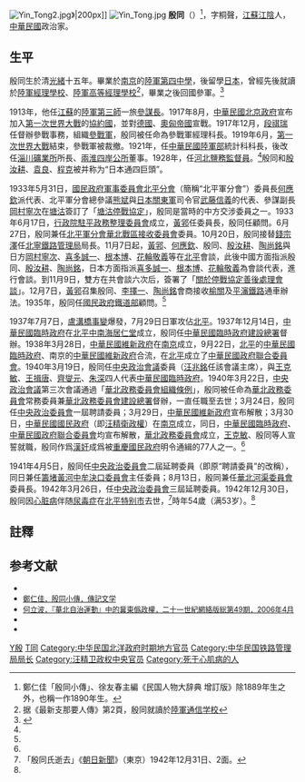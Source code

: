 [[File:Yin_Tong2.jpg|thumb]]》|200px]]
[[File:Yin_Tong.jpg|thumb]] 
'''殷同'''（{{bd|1889年||1942年|12月30日|catIdx=Y殷}}）<ref>鄭仁佳「殷同小傳」、徐友春主編《民国人物大辞典 增訂版》除1889年生之外，也稱一作1890年生。</ref>，字桐聲，[[江蘇|江蘇]][[江陰|江陰]]人，[[中華民國|中華民國]]政治家。

==生平==
殷同生於清[[光緒|光緒]]十五年。畢業於[[南京|南京]]的[[陸軍第四中學|陸軍第四中學]]，後留學[[日本|日本]]，曾經先後就讀於[[陸軍經理學校|陸軍經理學校]]、[[陸軍高等經理學校|陸軍高等經理學校]]<ref>据《最新支那要人傳》第2頁，殷同就讀於[[陸軍通信学校|陸軍通信学校]]</ref>，畢業之後回國參軍。<ref name=zheng>{{Cite web |url=http://www.history.com.tw/pe/10/10000601.htm |title=鄭仁佳，殷同小傳，傳記文學，于2010-12-12查閲 |access-date=2010-12-12 |archive-date=2016-03-03 |archive-url=https://web.archive.org/web/20160303173025/http://www.history.com.tw/pe/10/10000601.htm |dead-url=no }}</ref>

1913年，他任[[江蘇|江蘇]]的[[陸軍第三師|陸軍第三師]]一旅[[參謀長|參謀長]]。1917年8月，[[中華民國北京政府|中華民國北京政府]]宣布加入[[第一次世界大戰|第一次世界大戰]]的[[協約國|協約國]]，並對[[德意志帝國|德國]]、[[奧匈帝國|奧匈帝國]]宣戰。1917年12月，[[段祺瑞|段祺瑞]]任督辦參戰事務，組織[[參戰軍|參戰軍]]，殷同被任命為參戰軍經理科長。1919年6月，[[第一次世界大戰|第一次世界大戰]]結束，參戰軍被裁撤。1921年，任[[中華民國陸軍部|中華民國陸軍部]]統計科科長，後改任[[淄川礦業所|淄川礦業所]]所長、[[兩淮四岸公所|兩淮四岸公所]]董事。1928年，任[[河北鹽務監督員|河北鹽務監督員]]。<ref name=zheng/>殷同和[[殷汝耕|殷汝耕]]、[[袁良|袁良]]、[[程克_(1878年)|程克]]被并称为“日本通四巨頭”。

1933年5月31日，[[國民政府軍事委員會北平分會|國民政府軍事委員會北平分會]]（簡稱“北平軍分會”）委員長[[何應欽|何應欽]]派代表、北平軍分會總參議[[熊斌|熊斌]]與[[日本|日本]][[關東軍|關東軍]]司令官[[武藤信義|武藤信義]]的代表、參謀副長[[岡村寧次|岡村寧次]]在[[塘沽|塘沽]]簽訂了「[[塘沽停戰協定|塘沽停戰協定]]」，殷同是當時的中方交涉委員之一。1933年6月17日，[[行政院駐平政務整理委員會|行政院駐平政務整理委員會]]成立，[[黃郛|黃郛]]任委員長，殷同任顧問。6月27日，殷同兼任[[國民政府軍事委員會北平分會|北平軍分會華北戰區接收委員會]]委員。10月20日，殷同接替[[錢宗澤|錢宗澤]]任[[北寧鐵路管理局|北寧鐵路管理局]]局長。11月7日起，[[黃郛|黃郛]]、[[何應欽|何應欽]]、殷同、[[殷汝耕|殷汝耕]]、[[陶尚銘|陶尚銘]]與日方[[岡村寧次|岡村寧次]]、[[喜多誠一|喜多誠一]]、[[根本博|根本博]]、[[花輪敬義|花輪敬義]]等在[[北平|北平]]會談，此後中國方面指派殷同、[[殷汝耕|殷汝耕]]、[[陶尚銘|陶尚銘]]，日本方面指派[[喜多誠一|喜多誠一]]、[[根本博|根本博]]、[[花輪敬義|花輪敬義]]為會談代表，進行會談。到11月9日，雙方在共會談六次后，簽署了「[[關於停戰協定善後處理會談|關於停戰協定善後處理會談]]」。12月7日，[[黃郛|黃郛]]召集殷同、[[李擇一|李擇一]]、[[陶尚銘|陶尚銘]]會商接收[[榆關|榆關]]及[[平瀋鐵路|平瀋鐵路]]通車辦法。1935年，殷同任[[國民政府鐵道部|國民政府鐵道部]]顧問。<ref name=zheng/>

1937年7月7日，[[盧溝橋事變|盧溝橋事變]]爆發，7月29日日軍攻佔[[北平|北平]]。1937年12月14日，[[中華民國臨時政府_(1937年－1940年)|中華民國臨時政府]]在[[北平|北平]][[中南海|中南海]][[居仁堂|居仁堂]]成立，殷同任[[中華民國臨時政府建設總署|中華民國臨時政府建設總署]]督辦。1938年3月28日，[[中華民國維新政府|中華民國維新政府]]在[[南京|南京]]成立，9月22日，[[北平|北平]]的[[中華民國臨時政府_(1937年－1940年)|中華民國臨時政府]]、南京的[[中華民國維新政府|中華民國維新政府]]合流，在[[北平|北平]]成立了[[中華民國政府聯合委員會|中華民國政府聯合委員會]]。1940年3月19日，殷同任[[中央政治會議|中央政治會議]]委員（[[汪兆銘|汪兆銘]]任該會議主席），與[[王克敏|王克敏]]、[[王揖唐|王揖唐]]、[[齊燮元|齊燮元]]、[[朱深|朱深]]四人代表[[中華民國臨時政府_(1937年－1940年)|中華民國臨時政府]]。1940年3月22日，[[中央政治會議|中央政治會議]]第三次會議通過「[[華北政務委員會組織條例|華北政務委員會組織條例]]」，殷同被任命為[[華北政務委員會|華北政務委員會]]常務委員兼[[華北政務委員會建設總署|華北政務委員會建設總署]]督辦，一直任職至去世；3月24日，殷同任[[中央政治委员会_(汪精卫政权)|中央政治委員會]]一屆聘請委員；3月29日，[[中華民國維新政府|中華民國維新政府]]宣布解散；3月30日，[[中華民國國民政府|中華民國國民政府]]（即[[汪精衛政權|汪精衛政權]]）在[[南京|南京]]成立，同日，[[中華民國臨時政府_(1937年－1940年)|中華民國臨時政府]]、[[中華民國政府聯合委員會|中華民國政府聯合委員會]]均宣布解散，[[華北政務委員會|華北政務委員會]]成立，[[王克敏|王克敏]]、殷同等人宣誓就職，殷同作爲[[漢奸|漢奸]]成爲被[[重慶國民政府|重慶國民政府]]明令通緝的77人之一。<ref name=zheng/>

1941年4月5日，殷同任[[中央政治委员会_(汪精卫政权)|中央政治委員會]]二屆延聘委員（即原“聘請委員”的改稱），同日兼任[[籌堵黃河中牟決口委員會|籌堵黃河中牟決口委員會]]主任委員；8月13日，殷同兼任[[華北河渠委員會|華北河渠委員會]]委員長。1942年3月26日，任[[中央政治委员会_(汪精卫政权)|中央政治委員會]]三屆延聘委員。1942年12月30日，殷同因[[心脏病|心脏病]]伴随[[尿毒症|尿毒症]]在[[北平特别市|北平特别市]]去世，<ref>「殷同氏逝去」《[[朝日新聞|朝日新聞]]》（東京）1942年12月31日、2面。</ref>時年54歲（满53岁）。<ref name=zheng/>

==註釋==
{{reflist}}

== 参考文献 ==
* <span style="font-size:90%;">{{Cite book|author = 徐友春 主編|title = 民国人物大辞典 增訂版|year = 2007|publisher = 河北人民出版社|isbn = 978-7-202-03014-1}}</span>
* <span style="font-size:90%;">[http://www.history.com.tw/pe/10/10000601.htm 鄭仁佳，殷同小傳，傳記文学] {{Wayback|url=http://www.history.com.tw/pe/10/10000601.htm |date=20160303173025 }}</span>
* <span style="font-size:90%;">[http://www.cuhk.edu.hk/ics/21c/supplem/essay/0510081.htm 何立波，『華北自治運動』中的冀東僞政權，二十一世紀網絡版総第49期，2006年4月] {{Wayback|url=http://www.cuhk.edu.hk/ics/21c/supplem/essay/0510081.htm |date=20091009200803 }}</span>
* <span style="font-size:90%;">{{Cite book|author = 劉寿林 編|title = 民国職官年表|year = 1995|publisher = [[中華書局|中華書局]]|isbn = 7-101-01320-1}}</span>
* <span style="font-size:90%;">{{Cite book|author = 東亜問題調査会|title = 最新支那要人傳|year = 1941|publisher = [[朝日新聞社|朝日新聞社]]|isbn = }}</span>

[[Category:江陰人|Y殷]]
[[Category:殷姓|T同]]
[[Category:中华民国北洋政府时期地方官员|Category:中华民国北洋政府时期地方官员]]
[[Category:中华民国铁路管理局局长|Category:中华民国铁路管理局局长]]
[[Category:汪精卫政权中央官员|Category:汪精卫政权中央官员]]
[[Category:死于心肌病的人|Category:死于心肌病的人]]